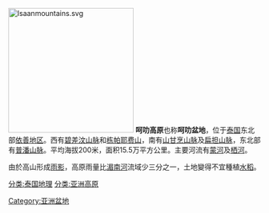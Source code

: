 [[Image:Isaanmountains.svg|250px]]
'''呵叻高原'''也称'''呵叻盆地'''，位于[[泰国|泰国]]东北部[[依善地区|依善地区]]。西有[[碧差汶山脉|碧差汶山脉]]和[[栋帕耶费山|栋帕耶费山]]，南有[[山甘烹山脉|山甘烹山脉]]及[[扁担山脉|扁担山脉]]，东北部有[[普潘山脉|普潘山脉]]。平均海拔200米，面积15.5万平方公里。主要河流有[[蒙河|蒙河]]及[[栖河|栖河]]。

由於高山形成[[雨影|雨影]]，高原雨量比[[湄南河|湄南河]]流域少三分之一，土地變得不宜種植[[水稻|水稻]]。
{{coord|15|40|N|103|10|E|region:TH-30_type:mountain_source:dewiki|display=title}}

[[分类:泰国地理|分类:泰国地理]]
[[分类:亚洲高原|分类:亚洲高原]]
[[Category:亚洲盆地|Category:亚洲盆地]]